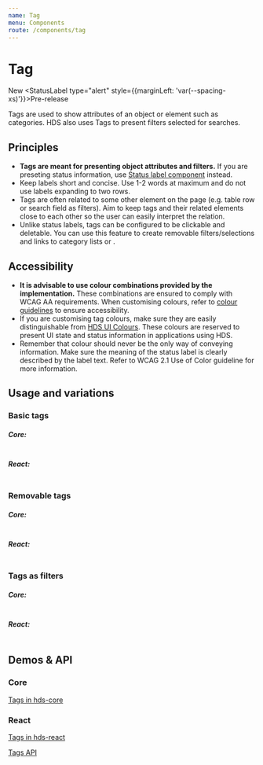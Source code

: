 ```yaml
---
name: Tag
menu: Components
route: /components/tag
---
```




# Tag

<StatusLabel>New</StatusLabel>
<StatusLabel type="alert" style={{marginLeft: 'var(--spacing-xs)'}}>Pre-release</StatusLabel> 

<LargeParagraph>
  Tags are used to show attributes of an object or element such as categories. HDS also uses Tags to present filters selected for searches.
</LargeParagraph>

## Principles

- **Tags are meant for presenting object attributes and filters.** If you are preseting status information, use [Status label component](/components/status-label) instead.
- Keep labels short and concise. Use 1-2 words at maximum and do not use labels expanding to two rows.
- Tags are often related to some other element on the page (e.g. table row or search field as filters). Aim to keep tags and their related elements close to each other so the user can easily interpret the relation.
- Unlike status labels, tags can be configured to be clickable and deletable. You can use this feature to create removable filters/selections and links to category lists or .

## Accessibility

- **It is advisable to use colour combinations provided by the implementation.** These combinations are ensured to comply with WCAG AA requirements. When customising colours, refer to [colour guidelines](/design-tokens/colour "Colour") to ensure accessibility.
- If you are customising tag colours, make sure they are easily distinguishable from [HDS UI Colours](/design-tokens/colour#ui-colours). These colours are reserved to present UI state and status information in applications using HDS.
- Remember that colour should never be the only way of conveying information. Make sure the meaning of the status label is clearly described by the label text. Refer to <Link href="https://www.w3.org/WAI/WCAG21/Understanding/use-of-color.html" external>WCAG 2.1 Use of Color guideline</Link> for more information.

## Usage and variations

### Basic tags

<Playground>

</Playground>

##### Core:
```
```

##### React:
```tsx

```

### Removable tags

<Playground>

</Playground>

##### Core:
```
```

##### React:
```tsx

```

### Tags as filters

<Playground>

</Playground>

##### Core:
```
```

##### React:
```tsx

```


## Demos & API

### Core

[Tags in hds-core](/storybook/core/?path=/story/components-status-label--default)

### React

[Tags in hds-react](/storybook/react/?path=/story/components-status-label--neutral)

[Tags API](/storybook/react/?path=/docs/components-status-label--neutral)
